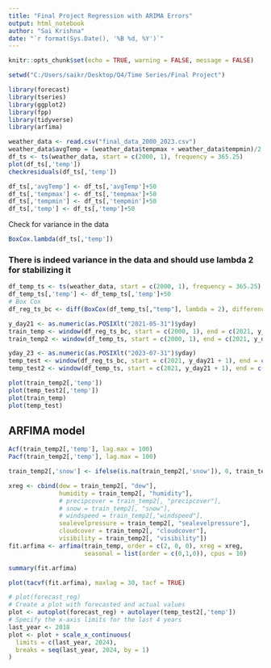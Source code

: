 ```yaml
---
title: "Final Project Regression with ARIMA Errors"
output: html_notebook
author: "Sai Krishna"
date: "`r format(Sys.Date(), '%B %d, %Y')`"
---
```


```r
knitr::opts_chunk$set(echo = TRUE, warning = FALSE, message = FALSE) 
```

```r
setwd("C:/Users/saikr/Desktop/Q4/Time Series/Final Project")
```

```r
library(forecast)
library(tseries)
library(ggplot2)
library(fpp)
library(tidyverse)
library(arfima)
```


```r
weather_data <- read.csv("final_data_2000_2023.csv")
weather_data$avgTemp = (weather_data$tempmax + weather_data$tempmin)/2
df_ts <- ts(weather_data, start = c(2000, 1), frequency = 365.25)
plot(df_ts[,'temp'])
checkresiduals(df_ts[,'temp'])
```

```r
df_ts[,'avgTemp'] <- df_ts[,'avgTemp']+50
df_ts[,'tempmax'] <- df_ts[,'tempmax']+50
df_ts[,'tempmin'] <- df_ts[,'tempmin']+50
df_ts[,'temp'] <- df_ts[,'temp']+50
```

Check for variance in the data
```r
BoxCox.lambda(df_ts[,'temp'])
```
### There is indeed variance in the data and should use lambda 2 for stabilizing it

```r
df_temp_ts <- ts(weather_data, start = c(2000, 1), frequency = 365.25)
df_temp_ts[,'temp'] <- df_temp_ts[,'temp']+50
# Box Cox
df_reg_ts_bc <- diff(BoxCox(df_temp_ts[,"temp"], lambda = 2), differences = 1)

y_day21 <- as.numeric(as.POSIXlt("2021-05-31")$yday)
train_temp <- window(df_reg_ts_bc, start = c(2000, 1), end = c(2021, y_day21))
train_temp2 <- window(df_temp_ts, start = c(2000, 1), end = c(2021, y_day21))

yday_23 <- as.numeric(as.POSIXlt("2023-07-31")$yday)
temp_test <- window(df_reg_ts_bc, start = c(2021, y_day21 + 1), end = c(2023, yday_23))
temp_test2 <- window(df_temp_ts, start = c(2021, y_day21 + 1), end = c(2023, yday_23))
```

```r
plot(train_temp2[,'temp'])
plot(temp_test2[,'temp'])
plot(train_temp)
plot(temp_test)
```
## ARFIMA model

```r
Acf(train_temp2[,'temp'], lag.max = 100)
Pacf(train_temp2[,'temp'], lag.max = 100)
```

```r
train_temp2[,'snow'] <- ifelse(is.na(train_temp2[,'snow']), 0, train_temp2[,'snow'])
```


```r
xreg <- cbind(dew = train_temp2[, "dew"],
              humidity = train_temp2[, "humidity"],
              # precipcover = train_temp2[, "precipcover"],
              # snow = train_temp2[, "snow"],
              # windspeed = train_temp2[,"windspeed"],
              sealevelpressure = train_temp2[, "sealevelpressure"],
              cloudcover = train_temp2[, "cloudcover"],
              visibility = train_temp2[, "visibility"])
fit.arfima <- arfima(train_temp, order = c(2, 0, 0), xreg = xreg,
                     seasonal = list(order = c(0,1,0)), cpus = 10)

```

```r
summary(fit.arfima)
```


```r
plot(tacvf(fit.arfima), maxlag = 30, tacf = TRUE)
```


```r
# plot(forecast_reg)
# Create a plot with forecasted and actual values
plot <- autoplot(forecast_reg) + autolayer(temp_test2[,'temp'])
# Specify the x-axis limits for the last 4 years
last_year <- 2018
plot <- plot + scale_x_continuous(
  limits = c(last_year, 2024),
  breaks = seq(last_year, 2024, by = 1)
)
```








































